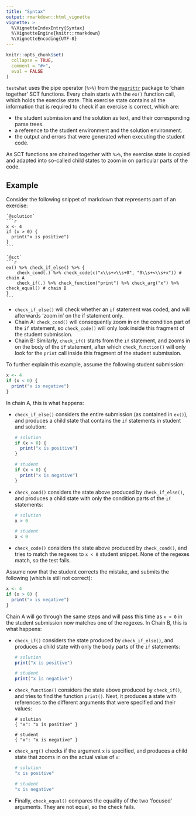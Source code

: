 ```yaml
---
title: "Syntax"
output: rmarkdown::html_vignette
vignette: >
  %\VignetteIndexEntry{Syntax}
  %\VignetteEngine{knitr::rmarkdown}
  %\VignetteEncoding{UTF-8}
---
```


```r
knitr::opts_chunk$set(
  collapse = TRUE,
  comment = "#>",
  eval = FALSE
)
```

`testwhat` uses the pipe operator (`%>%`) from the [`magrittr`](https://cran.r-project.org/web/packages/magrittr/vignettes/magrittr.html) package to 'chain together' SCT functions. Every chain starts with the `ex()` function call, which holds the exercise state. This exercise state contains all the information that is required to check if an exercise is correct, which are:

+ the student submission and the solution as text, and their corresponding parse trees.
+ a reference to the student environment and the solution environment.
+ the output and errors that were generated when executing the student code.

As SCT functions are chained together with `%>%`, the exercise state is copied and adapted into so-called child states to zoom in on particular parts of the code.

## Example

Consider the following snippet of markdown that represents part of an exercise:

    `@solution`
    ```r
    x <- 4
    if (x > 0) {
      print("x is positive")
    }
    ```
    
    `@sct`
    ```r
    ex() %>% check_if_else() %>% {
        check_cond(.) %>% check_code(c("x\\s+>\\s+0", "0\\s+<\\s+x")) # chain A
        check_if(.) %>% check_function("print") %>% check_arg("x") %>% check_equal() # chain B
    }
    ```

- `check_if_else()` will check whether an `if` statement was coded, and will afterwards 'zoom in' on the if statement only.
- Chain A: `check_cond()` will consequently zoom in on the condition part of the `if` statement, so `check_code()` will only look inside this fragment of the student submission.
- Chain B: Similarly, `check_if()` starts from the `if` statement, and zooms in on the body of the `if` statement, after which `check_function()` will only look for the `print` call inside this fragment of the student submission.

To further explain this example, assume the following student submission:

```r
x <- 4
if (x < 0) {
  print("x is negative")
}
```

In chain A, this is what happens:

- `check_if_else()` considers the entire submission (as contained in `ex()`), and produces a child state that contains the `if` statements in student and solution:

  ```r
  # solution
  if (x > 0) {
    print("x is positive")
  }
  
  # student
  if (x < 0) {
    print("x is negative")
  }
  ```

- `check_cond()` considers the state above produced by `check_if_else()`, and produces a child state with only the condition parts of the `if` statements:

  ```r
  # solution
  x > 0
  
  # student
  x < 0
  ```

- `check_code()` considers the state above produced by `check_cond()`, and tries to match the regexes to `x < 0` student snippet. None of the regexes match, so the test fails.

Assume now that the student corrects the mistake, and submits the following (which is still not correct):

```r
x <- 4
if (x > 0) {
  print("x is negative")
}
```

Chain A will go through the same steps and will pass this time as `x > 0` in the student submission now matches one of the regexes. In Chain B, this is what happens:

- `check_if()` considers the state produced by `check_if_else()`, and produces a child state with only the body parts of the `if` statements:

  ```r
  # solution
  print("x is positive")
  
  # student
  print("x is negative")
  ```

- `check_function()` considers the state above produced by `check_if()`, and tries to find the function `print()`. Next, it produces a state with references to the different arguments that were specified and their values:

  ```
  # solution
  { "x": "x is positive" }

  # student
  { "x": "x is negative" }
  ```
  
- `check_arg()` checks if the argument `x` is specified, and produces a child state that zooms in on the actual value of `x`:

  ```r
  # solution
  "x is positive"

  # student
  "x is negative"
  ```
  
- Finally, `check_equal()` compares the equality of the two 'focused' arguments. They are not equal, so the check fails.

